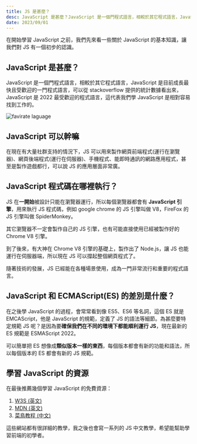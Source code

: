 ```yaml
---
title: JS 是甚麼？
desc: JavaScript 是甚麼？JavaScript 是一個門程式語言，相較於其它程式語言，JavaScript 是目前成長最快且受歡迎的一門程式語言，可以從 stackoverflow 提供的統計數據看出來，JavaScript 是 2022 最受歡迎的程式語言，這代表我們學 JavaScript 是相對容易找到工作的 ...
date: 2023/09/01
---
```


在開始學習 JavaScript 之前，我們先來看一些關於 JavaScript 的基本知識，讓我們對 JS 有一個初步的認識。

## JavaScript 是甚麼？

JavaScript 是一個門程式語言，相較於其它程式語言，JavaScript 是目前成長最快且受歡迎的一門程式語言，可以從 stackoverflow 提供的統計數據看出來，JavaScript 是 2022 最受歡迎的程式語言，這代表我們學 JavaScript 是相對容易找到工作的。

![favirate laguage](/images/js-series/what-is-js/1.jpeg)

## JavaScript 可以幹嘛
在現在有大量社群支持的情況下，JS 可以用來製作網頁前端程式(運行在瀏覽器)、網頁後端程式(運行在伺服器)、手機程式、能即時通訊的網路應用程式，甚至是製作遊戲都行，可以說 JS 的應用層面非常廣。

## JavaScript 程式碼在哪裡執行？
JS 在**一開始**被設計只能在瀏覽器運行，所以每個瀏覽器都會有 **JavaScript 引擎**，用來執行 JS 程式碼，例如 google chrome 的 JS 引擎叫做 V8，FireFox 的 JS 引擎叫做 SpiderMonkey。

其它瀏覽器不一定會製作自己的 JS 引擎，也有可能直接使用已經被製作好的 Chrome V8 引擎。

到了後來，有大神在 Chrome V8 引擎的基礎上，製作出了 Node.js，讓 JS 也能運行在伺服器端，所以現在 JS 可以撐起整個網頁程式了。

隨著技術的發展，JS 已經能在各種場景使用，成為一門非常流行和重要的程式語言。

## JavaScript 和 ECMAScript(ES) 的差別是什麼？
在之後學 JavaScript 的過程，會常常看到像 ES5、ES6 等名詞，這個 ES 就是 EMCAScript，他是 JavaScript 的規範，定義了 JS 的語法等細節。為甚麼要特定規範 JS 呢？是因為要**確保我們在不同的環境下都能順利運行 JS**，現在最新的 ES 規範是 ESMAScript 2022。

可以簡單把 ES 想像成**類似版本一樣的東西**，每個版本都會有新的功能和語法，所以每個版本的 ES 都會有新的 JS 規範。

## 學習 JavaScript 的資源
在最後推薦幾個學習 JavaScript 的免費資源：
1. [W3S (英文)](https://www.w3schools.com/js/default.asp)
2. [MDN (英文)](https://developer.mozilla.org/zh-TW/docs/Learn/JavaScript)
3. [菜鳥教程 (中文)](https://www.runoob.com/js/js-tutorial.html)

這些網站都有很詳細的教學，我之後也會寫一系列的 JS 中文教學，希望能幫助學習前端的初學者。
